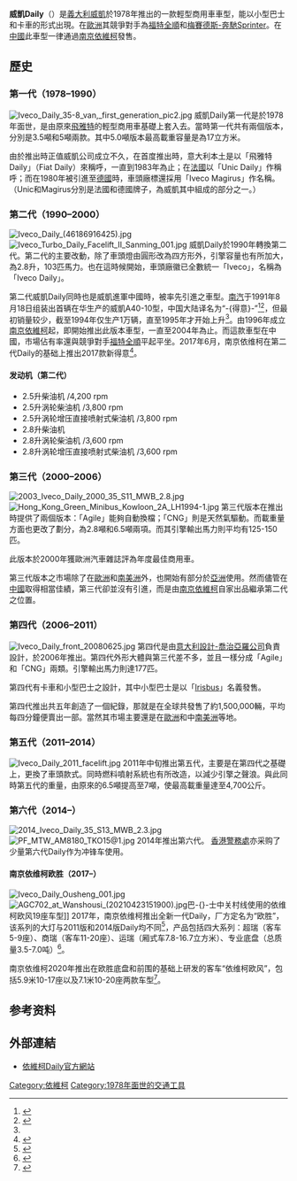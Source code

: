 {{noteTA
|T=zh-hans:依维柯Daily;zh-hk:歐霸Daily;zh-tw:威凱Daily;zh-cn:依维柯得意;
|G1=Motor
|1=zh-hk:歐霸; zh-tw:威凱; zh-hans:依维柯;
|2=zh-hant:南京依維柯; zh-hans:南京依维柯;
|3=zh-cn:得意;zh-hans:Daily;zh-hant:Daily;
}}
{{Infobox Automobile
| image        = [[File:2014_Iveco_Daily_35_S13_MWB_2.3.jpg|280px]]
| name         = 威凱Daily
| aka          = 
| manufacturer = [[歐霸_(汽車公司)|威凱]]
| assembly     = {{ITA}}[[蘇扎拉|蘇扎拉]]<br>{{ESP}}[[華亞度列|華亞度列]]<br>{{ALG}}[[布米爾達斯|布米爾達斯]]<br>{{CHN}}[[南京|南京]]（[[南京依維柯|南京依維柯]]）
|parent_company = [[飛雅特|飛雅特]]
| production   = 1978–
| predecessor  = 
| successor    = 
| class        = 輕型貨車
| platform     = 
| body_style   = 
| engine       = 
| transmission = 
| wheelbase    = 
| length       = 
| width        = 
| height       = 
| weight       = 
| fuel_economy =
| fuel_capacity=
| related      = Irisbus Daily
| similar      = 
| designer     = 
}}

'''威凱Daily'''（{{lang-it|'''Iveco Daily'''}}）是[[義大利|義大利]][[歐霸_(汽車公司)|威凱]]於1978年推出的一款輕型商用車車型，能以小型巴士和卡車的形式出現。在[[歐洲|歐洲]]其競爭對手為[[福特全順|福特全順]]和[[梅賽德斯-奔馳Sprinter|梅賽德斯-奔馳Sprinter]]。在[[中國|中國]]此車型一律通過[[南京依維柯|南京依維柯]]發售。

==歷史==
===第一代（1978–1990）===
[[File:Iveco_Daily_35-8_van,_first_generation_pic2.jpg|thumb]]
威凱Daily第一代是於1978年面世，是由原來[[飛雅特|飛雅特]]的輕型商用車基礎上套入去。當時第一代共有兩個版本，分別是3.5噸和5噸兩款。其中5.0噸版本最高載重容量是為17立方米。

由於推出時正值威凱公司成立不久，在首度推出時，意大利本土是以「飛雅特Daily」（Fiat Daily）來稱呼，一直到1983年為止；在[[法國|法國]]以「Unic Daily」作稱呼；而在1980年被引進至[[德國|德國]]時，車頭廠標還採用「Iveco Magirus」作名稱。（Unic和Magirus分別是法國和德國牌子，為威凱其中組成的部分之一。）

<div style="clear: both"></div>

===第二代（1990–2000）===
[[File:Iveco_Daily_(46186916425).jpg|thumb]]
[[File:Iveco_Turbo_Daily_Facelift_II_Sanming_001.jpg|thumb]]
威凱Daily於1990年轉換第二代。第二代的主要改動，除了車頭燈由圓形改為四方形外，引擎容量也有所加大，為2.8升，103匹馬力。也在這時候開始，車頭廠徽已全數統一「Iveco」，名稱為「Iveco Daily」。

第二代威凱Daily同時也是威凱進軍中國時，被率先引進之車型。[[南京汽車集團|南汽]]于1991年8月18日组装出首辆在华生产的威凱A40-10型，中国大陆译名为“-{得意}-”<ref name="why_daily">{{cite journal|author=陈国雄|title=依维柯何以“得意”|journal=改革与开放|year=1997|issue=08|issn=1004-7069|publisher=南京工程咨询中心|pages=26-28|doi=10.16653/j.cnki.32-1034/f.1997.08.007}}</ref><ref>{{cite web|url=http://auto.qianlong.com/2017/0707/1835692.shtml|title=2017年年底上市 依维柯新Daily正式下线|publisher=汽车之家|date=2017-07-07|accessdate=2019-11-23|archive-date=2019-11-23|archive-url=https://web.archive.org/web/20191123074017/http://auto.qianlong.com/2017/0707/1835692.shtml|dead-url=no}}</ref>，但最初销量较少，截至1994年仅生产1万辆，直至1995年才开始上升<ref name="why_daily"/>。由1996年成立[[南京依維柯|南京依維柯]]起，即開始推出此版本車型，一直至2004年為止。而這款車型在中國，市場佔有率還與競爭對手[[福特全順|福特全順]]平起平坐。2017年6月，南京依维柯在第二代Daily的基础上推出2017款新得意<ref>{{cite news|url=http://www.sohu.com/a/149891943_267981|title=依维柯2017款新得意湖北上市 11.79万起 王者归来!|publisher=搜狐汽车|date=2017-06-18|accessdate=2019-11-23|archive-date=2019-11-23|archive-url=https://web.archive.org/web/20191123080319/http://www.sohu.com/a/149891943_267981|dead-url=no}}</ref>。

====发动机（第二代）====
* 2.5升柴油机 {{convert|75|hp|kW|0|abbr=on}}/4,200 rpm
* 2.5升涡轮柴油机 {{convert|103|hp|kW|0|abbr=on}}/3,800 rpm
* 2.5升涡轮增压直接喷射式柴油机 {{convert|116|hp|kW|0|abbr=on}}/3,800 rpm
* 2.8升柴油机 {{convert|85|hp|kW|0|abbr=on}}
* 2.8升涡轮柴油机 {{convert|103|hp|kW|0|abbr=on}}/3,600 rpm
* 2.8升涡轮增压直接喷射式柴油机 {{convert|122|hp|kW|0|abbr=on}}/3,600 rpm

<div style="clear: both"></div>

===第三代（2000–2006）===
[[File:2003_Iveco_Daily_2000_35_S11_MWB_2.8.jpg|thumb]]
[[File:Hong_Kong_Green_Minibus_Kowloon_2A_LH1994-1.jpg|thumb]]
第三代版本在推出時提供了兩個版本：「Agile」能夠自動換檔；「CNG」則是天然氣驅動。而載重量方面也更改了劃分，為2.8噸和6.5噸兩項。而其引擎輸出馬力則平均有125-150匹。

此版本於2000年獲歐洲汽車雜誌評為年度最佳商用車。

第三代版本之市場除了在[[歐洲|歐洲]]和[[南美洲|南美洲]]外，也開始有部分於[[亞洲|亞洲]]使用。然而儘管在[[中國|中國]]取得相當佳績，第三代卻並沒有引進，而是由[[南京依維柯|南京依維柯]]自家出品繼承第二代之位置。

<div style="clear: both"></div>

===第四代（2006–2011）===
[[File:Iveco_Daily_front_20080625.jpg|thumb]]
第四代是由[[意大利設計-喬治亞羅公司|意大利設計-喬治亞羅公司]]負責設計，於2006年推出。第四代外形大體與第三代差不多，並且一樣分成「Agile」和「CNG」兩類。引擎輸出馬力則達177匹。

第四代有卡車和小型巴士之設計，其中小型巴士是以「[[Irisbus|Irisbus]]」名義發售。

第四代推出共五年創造了一個紀錄，那就是在全球共發售了約1,500,000輛，平均每四分鐘便賣出一部。當然其市場主要還是在[[歐洲|歐洲]]和中[[南美洲|南美洲]]等地。

<div style="clear: both"></div>

===第五代（2011–2014）===
[[File:Iveco_Daily_2011_facelift.jpg|thumb]]
2011年中旬推出第五代，主要是在第四代之基礎上，更換了車頭款式。同時燃料噴射系統也有所改造，以減少引擎之聲浪。與此同時第五代的重量，由原來的6.5噸提高至7噸，使最高載重量達至4,700公斤。

<div style="clear: both"></div>

===第六代（2014–）===
[[File:2014_Iveco_Daily_35_S13_MWB_2.3.jpg|thumb]]
[[File:PF_MTW_AM8180_TKO15@1.jpg|thumb]]
2014年推出第六代。
[[香港警察|香港警務處]]亦采购了少量第六代Daily作为冲锋车使用。
<div style="clear: both"></div>

==== 南京依维柯欧胜（2017–） ====
[[File:Iveco_Daily_Ousheng_001.jpg|thumb]]
[[File:AGC702_at_Wanshousi_(20210423151900).jpg|thumb]]巴-{}-士中关村线使用的依维柯欧风19座车型]]
2017年，南京依维柯推出全新一代Daily，厂方定名为“欧胜”，该系列的大灯与2011版和2014版Daily均不同<ref>{{cite news|url=https://www.sohu.com/a/202450356_125674|title=王者超燃上线 全新一代依维柯欧胜15万起 武汉•全国首发上市！|publisher=搜狐汽车武汉站|date=2017-11-05|accessdate=2021-12-16|archive-date=2021-12-16|archive-url=https://web.archive.org/web/20211216024416/https://www.sohu.com/a/202450356_125674|dead-url=no}}</ref>，产品包括四大系列：超瑞（客车5-9座）、商瑞（客车11-20座）、运瑞（厢式车7.8-16.7立方米）、专业底盘（总质量3.5-7.0吨）<ref>{{cite web|url=https://www.sohu.com/a/339440926_120045123|title=售价13.59万起 依维柯欧胜2020款全面上市|publisher=商用车界|date=2019-09-07|accessdate=2021-12-16|archive-date=2021-12-16|archive-url=https://web.archive.org/web/20211216025424/https://www.sohu.com/a/339440926_120045123|dead-url=no}}</ref>。

南京依维柯2020年推出在欧胜底盘和前围的基础上研发的客车“依维柯欧风”，包括5.9米10-17座以及7.1米10-20座两款车型<ref>{{cite news|url=https://www.sohu.com/a/395365448_372606|title=依维柯欧风旅行客车 为用户带来更具品价比的选择|publisher=中国商用汽车网|date=2020-05-15|accessdate=2021-12-16|archive-date=2021-12-16|archive-url=https://web.archive.org/web/20211216031101/https://www.sohu.com/a/395365448_372606|dead-url=no}}</ref>。
{{clear}}

== 参考资料 ==
{{reflist}}

==外部連結==
*[https://web.archive.org/web/20080913013710/http://www.iveco.com/daily/content/default.html 依維柯Daily官方網站]

[[Category:依維柯|Category:依維柯]]
[[Category:1978年面世的交通工具|Category:1978年面世的交通工具]]